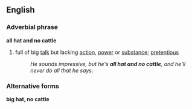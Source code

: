 ==English==

===Adverbial phrase===
'''all hat and no cattle'''
# {{idiom}} full of big [[talk]] but lacking [[action]], [[power]] or [[substance]]; [[pretentious]]
#:''He sounds impressive, but he's '''all hat and no cattle''', and he'll never do all that he says.''

===Alternative forms===
'''big hat, no cattle'''